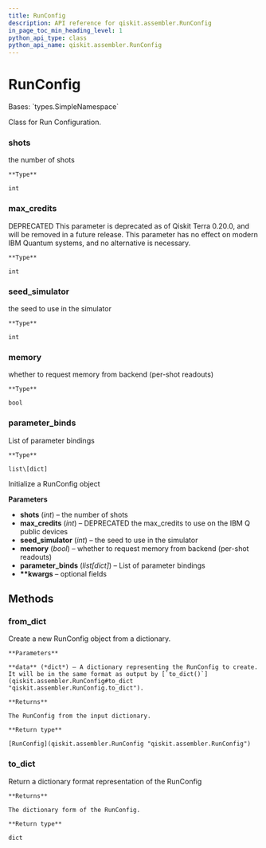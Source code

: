 ```yaml
---
title: RunConfig
description: API reference for qiskit.assembler.RunConfig
in_page_toc_min_heading_level: 1
python_api_type: class
python_api_name: qiskit.assembler.RunConfig
---
```


# RunConfig

<Class id="qiskit.assembler.RunConfig" github="https://github.com/qiskit/qiskit/tree/stable/0.22/qiskit/assembler/run_config.py" signature="RunConfig(shots=None, max_credits=None, seed_simulator=None, memory=None, parameter_binds=None, **kwargs)">
  Bases: `types.SimpleNamespace`

  Class for Run Configuration.

  ### shots

  <Attribute id="qiskit.assembler.RunConfig.shots" name="shots">
    the number of shots

    **Type**

    int
  </Attribute>

  ### max\_credits

  <Attribute id="qiskit.assembler.RunConfig.max_credits" name="max_credits">
    DEPRECATED This parameter is deprecated as of Qiskit Terra 0.20.0, and will be removed in a future release. This parameter has no effect on modern IBM Quantum systems, and no alternative is necessary.

    **Type**

    int
  </Attribute>

  ### seed\_simulator

  <Attribute id="qiskit.assembler.RunConfig.seed_simulator" name="seed_simulator">
    the seed to use in the simulator

    **Type**

    int
  </Attribute>

  ### memory

  <Attribute id="qiskit.assembler.RunConfig.memory" name="memory">
    whether to request memory from backend (per-shot readouts)

    **Type**

    bool
  </Attribute>

  ### parameter\_binds

  <Attribute id="qiskit.assembler.RunConfig.parameter_binds" name="parameter_binds">
    List of parameter bindings

    **Type**

    list\[dict]
  </Attribute>

  Initialize a RunConfig object

  **Parameters**

  *   **shots** (*int*) – the number of shots
  *   **max\_credits** (*int*) – DEPRECATED the max\_credits to use on the IBM Q public devices
  *   **seed\_simulator** (*int*) – the seed to use in the simulator
  *   **memory** (*bool*) – whether to request memory from backend (per-shot readouts)
  *   **parameter\_binds** (*list\[dict]*) – List of parameter bindings
  *   **\*\*kwargs** – optional fields

  ## Methods

  ### from\_dict

  <Function id="qiskit.assembler.RunConfig.from_dict" signature="classmethod RunConfig.from_dict(data)">
    Create a new RunConfig object from a dictionary.

    **Parameters**

    **data** (*dict*) – A dictionary representing the RunConfig to create. It will be in the same format as output by [`to_dict()`](qiskit.assembler.RunConfig#to_dict "qiskit.assembler.RunConfig.to_dict").

    **Returns**

    The RunConfig from the input dictionary.

    **Return type**

    [RunConfig](qiskit.assembler.RunConfig "qiskit.assembler.RunConfig")
  </Function>

  ### to\_dict

  <Function id="qiskit.assembler.RunConfig.to_dict" signature="RunConfig.to_dict()">
    Return a dictionary format representation of the RunConfig

    **Returns**

    The dictionary form of the RunConfig.

    **Return type**

    dict
  </Function>
</Class>

